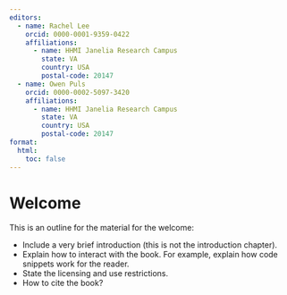 ```yaml
---
editors:
  - name: Rachel Lee
    orcid: 0000-0001-9359-0422
    affiliations:
      - name: HHMI Janelia Research Campus
        state: VA
        country: USA
        postal-code: 20147
  - name: Owen Puls
    orcid: 0000-0002-5097-3420
    affiliations:
      - name: HHMI Janelia Research Campus
        state: VA
        country: USA
        postal-code: 20147
format:
  html:
    toc: false
---
```


# Welcome {.unnumbered}

This is an outline for the material for the welcome:

- Include a very brief introduction (this is not the introduction chapter).
- Explain how to interact with the book. For example, explain how code snippets work for the reader.
- State the licensing and use restrictions.
- How to cite the book?
